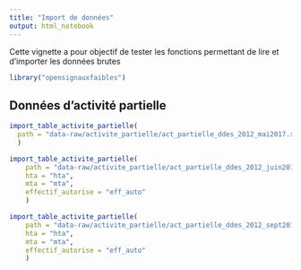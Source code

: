```yaml
---
title: "Import de données"
output: html_notebook
---
```


Cette vignette a pour objectif de tester les fonctions permettant de lire et d'importer les données brutes

```r
library("opensignauxfaibles")
```


## Données d'activité partielle

```r
import_table_activite_partielle(
  path = "data-raw/activite_partielle/act_partielle_ddes_2012_mai2017.xlsx"
  )
```

```r
import_table_activite_partielle(
    path = "data-raw/activite_partielle/act_partielle_ddes_2012_juin2017.xlsx",
    hta = "hta",
    mta = "mta",
    effectif_autorise = "eff_auto"
    )
```

```r
import_table_activite_partielle(
    path = "data-raw/activite_partielle/act_partielle_ddes_2012_sept2017.xlsx",
    hta = "hta",
    mta = "mta",
    effectif_autorise = "eff_auto"
    )
```

